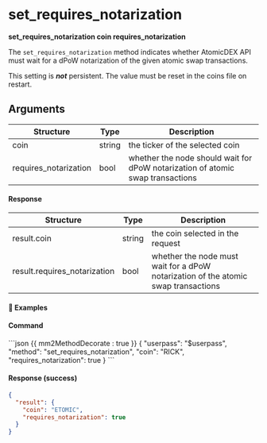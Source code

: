 # set_requires_notarization

**set_requires_notarization coin requires_notarization**

The `set_requires_notarization` method indicates whether AtomicDEX API must wait for a dPoW notarization of the given atomic swap transactions.

<Note>

This setting is _**not**_ persistent. The value must be reset in the coins file on restart.

</Note>

## Arguments

| Structure             | Type   | Description                                                                    |
| --------------------- | ------ | ------------------------------------------------------------------------------ |
| coin                  | string | the ticker of the selected coin                                                |
| requires_notarization | bool   | whether the node should wait for dPoW notarization of atomic swap transactions |

#### Response

| Structure                    | Type   | Description                                                                        |
| ---------------------------- | ------ | ---------------------------------------------------------------------------------- |
| result.coin                  | string | the coin selected in the request                                                   |
| result.requires_notarization | bool   | whether the node must wait for a dPoW notarization of the atomic swap transactions |

#### 📌 Examples

#### Command

<CodeGroup title="" tag="POST" label="set_requires_notarization">
```json {{ mm2MethodDecorate : true }}
{
  "userpass": "$userpass",
  "method": "set_requires_notarization",
  "coin": "RICK",
  "requires_notarization": true
}
```
</CodeGroup>


<CollapsibleSection expandedText='Hide Response' collapsedText='Show Response'>

#### Response (success)

```json
{
  "result": {
    "coin": "ETOMIC",
    "requires_notarization": true
  }
}
```

</CollapsibleSection>
